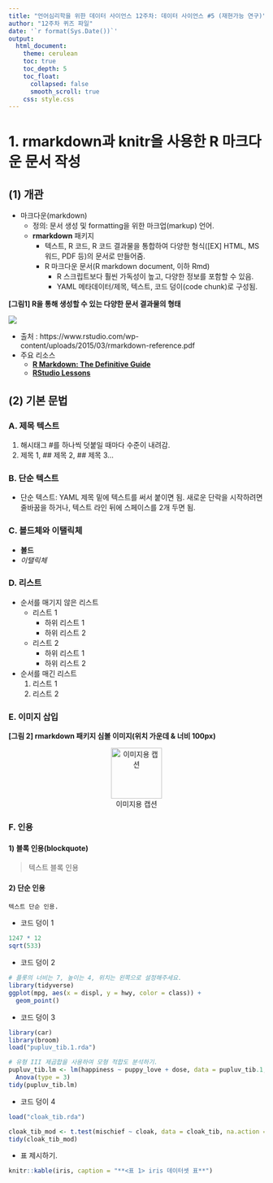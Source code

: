 ```yaml
---
title: "언어심리학을 위한 데이터 사이언스 12주차: 데이터 사이언스 #5 (재현가능 연구)"
author: "12주차 퀴즈 파일"
date: '`r format(Sys.Date())`'
output: 
  html_document:
    theme: cerulean
    toc: true
    toc_depth: 5
    toc_float:
      collapsed: false
      smooth_scroll: true
    css: style.css
---
```


# 1. **rmarkdown**과 **knitr**을 사용한 R 마크다운 문서 작성

## (1) 개관 

* 마크다운(markdown)
  + 정의: 문서 생성 및 formatting을 위한 마크업(markup) 언어.
  + **rmarkdown** 패키지
    + 텍스트, R 코드, R 코드 결과물을 통합하여 다양한 형식([EX] HTML, MS 워드, PDF 등)의 문서로 만들어줌.
    + R 마크다운 문서(R markdown document, 이하 Rmd)
      + R 스크립트보다 훨씬 가독성이 높고, 다양한 정보를 포함할 수 있음.
      + YAML 메타데이터/제목, 텍스트, 코드 덩이(code chunk)로 구성됨.

**[그림1] R을 통해 생성할 수 있는 다양한 문서 결과물의 형태**  

![](/Users/oni/R/2022_1_lecture/images/download.png)

* 출처 : https://www.rstudio.com/wp-content/uploads/2015/03/rmarkdown-reference.pdf
* 주요 리소스
  + [**R Markdown: The Definitive Guide**](https://bookdown.org/yihui/rmarkdown/)
  + [**RStudio Lessons**](https://rmarkdown.rstudio.com/lesson-1.html)



## (2) 기본 문법


### A. 제목 텍스트 

1. 해시태그 #를 하나씩 덧붙일 때마다 수준이 내려감.
2. 제목 1, ## 제목 2, ## 제목 3…

### B. 단순 텍스트 

* 단순 텍스트: YAML 제목 밑에 텍스트를 써서 붙이면 됨. 새로운 단락을 시작하려면 줄바꿈을 하거나, 텍스트 라인 뒤에 스페이스를 2개 두면 됨.

### C. 볼드체와 이탤릭체

* **볼드**
* *이탤릭체*

### D. 리스트

* 순서를 매기지 않은 리스트
  + 리스트 1
    + 하위 리스트 1
    + 하위 리스트 2
  + 리스트 2
    + 하위 리스트 1
    + 하위 리스트 2
* 순서를 매긴 리스트
  1. 리스트 1
  2. 리스트 2
  
### E. 이미지 삽입
**[그림 2] rmarkdown 패키지 심볼 이미지(위치 가운데 & 너비 100px)**

<center>![이미지용 캡션](/Users/oni/R/2022_1_lecture/images/image2.png){width=100px}</center>

### F. 인용
#### 1) 블록 인용(blockquote)

> 텍스트 블록 인용

#### 2) 단순 인용
```
텍스트 단순 인용.
```
* 코드 덩이 1
```r
1247 * 12
sqrt(533)
```

* 코드 덩이 2
```r

# 플롯의 너비는 7, 높이는 4, 위치는 왼쪽으로 설정해주세요.
library(tidyverse)
ggplot(mpg, aes(x = displ, y = hwy, color = class)) +
  geom_point()
```

* 코드 덩이 3
```r
library(car)
library(broom)
load("pupluv_tib.1.rda")

# 유형 III 제곱합을 사용하여 모형 적합도 분석하기.
pupluv_tib.lm <- lm(happiness ~ puppy_love + dose, data = pupluv_tib.1, na.action = na.exclude) %>%
  Anova(type = 3)
tidy(pupluv_tib.lm)
```

* 코드 덩이 4
```r
load("cloak_tib.rda")

cloak_tib_mod <- t.test(mischief ~ cloak, data = cloak_tib, na.action = na.exclude)
tidy(cloak_tib_mod)
```

* 표 제시하기.
```r

knitr::kable(iris, caption = "**<표 1> iris 데이터셋 표**")

```
